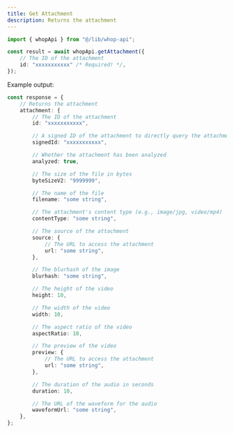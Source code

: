```yaml
---
title: Get Attachment
description: Returns the attachment
---
```


```typescript
import { whopApi } from "@/lib/whop-api";

const result = await whopApi.getAttachment({
	// The ID of the attachment
	id: "xxxxxxxxxxx" /* Required! */,
});

```

Example output:

```typescript
const response = {
	// Returns the attachment
	attachment: {
		// The ID of the attachment
		id: "xxxxxxxxxxx",

		// A signed ID of the attachment to directly query the attachment
		signedId: "xxxxxxxxxxx",

		// Whether the attachment has been analyzed
		analyzed: true,

		// The size of the file in bytes
		byteSizeV2: "9999999",

		// The name of the file
		filename: "some string",

		// The attachment's content type (e.g., image/jpg, video/mp4)
		contentType: "some string",

		// The source of the attachment
		source: {
			// The URL to access the attachment
			url: "some string",
		},

		// The blurhash of the image
		blurhash: "some string",

		// The height of the video
		height: 10,

		// The width of the video
		width: 10,

		// The aspect ratio of the video
		aspectRatio: 10,

		// The preview of the video
		preview: {
			// The URL to access the attachment
			url: "some string",
		},

		// The duration of the audio in seconds
		duration: 10,

		// The URL of the waveform for the audio
		waveformUrl: "some string",
	},
};

```
